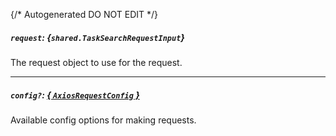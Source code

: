 {/* Autogenerated DO NOT EDIT  */}

##### `request`: *{`shared.TaskSearchRequestInput`}*
The request object to use for the request.
<Collapsible>
    <TaskSearchRequestInput/>
</Collapsible>

---
##### `config?`: [*{ `AxiosRequestConfig` }*](https://axios-http.com/docs/req_config)
Available config options for making requests.


